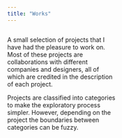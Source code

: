 ```yaml
---
title: "Works"
---
```

:::{.column width="50%"}
A small selection of projects that I have had the pleasure to work on. Most of these projects are collaborations with different companies and designers, all of which are credited in the description of each project.

Projects are classified into categories to make the exploratory process simpler. However, depending on the project the boundaries between categories can be fuzzy.

:::